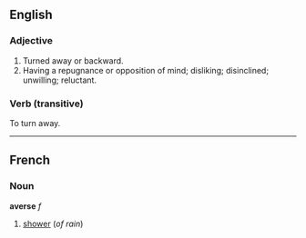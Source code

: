 ==English==
===Adjective===
#Turned away or backward.
#Having a repugnance or opposition of mind; disliking; disinclined; unwilling; reluctant.

===Verb (transitive)===
To turn away.

----
==French==
===Noun===
'''averse''' ''f''

#[[shower]] (''of rain'')